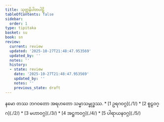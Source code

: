 ```yaml
---
title: သုတ္တနိပါတပါဠိ
tableOfContents: false
sidebar:
  order: 1
type: tipitaka
basket: su
book: sn
review:
  current: review
  updated: '2025-10-27T21:48:47.953569'
  updated_by: ''
  notes: ''
  history:
  - state: review
    date: '2025-10-27T21:48:47.953569'
    updated_by: ''
    notes: ''
    previous_state: draft
---
```


<ReviewStatus review={frontmatter.review} showDetails={true} />

<HypothesisAnnotation frontmatter={frontmatter} />

<Paragraph number="1" type="center" book="sn">
နမော တဿ ဘဂဝတော အရဟတော သမ္မာသမ္ဗုဒ္ဓဿ.

</Paragraph>

<TableOfContents book="sn">
* [1 ဥရဂဝဂ္ဂ](./1/)
* [2 စူဠဝဂ္ဂ](./2/)
* [3 မဟာဝဂ္ဂ](./3/)
* [4 အဋ္ဌကဝဂ္ဂ](./4/)
* [5 ပါရာယနဝဂ္ဂ](./5/)
</TableOfContents>